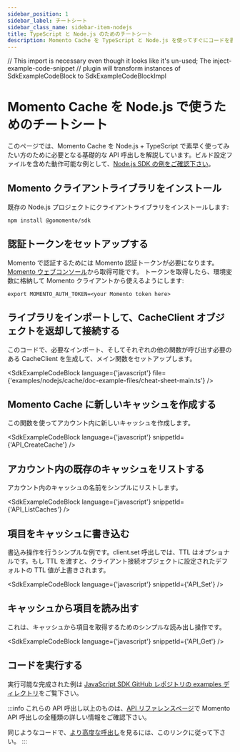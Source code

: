 ```yaml
---
sidebar_position: 1
sidebar_label: チートシート
sidebar_class_name: sidebar-item-nodejs
title: TypeScript と Node.js のためのチートシート
description: Momento Cache を TypeScript と Node.js を使ってすぐにコードを書き始めましょう
---
```


// This import is necessary even though it looks like it's un-used; The inject-example-code-snippet
// plugin will transform instances of SdkExampleCodeBlock to SdkExampleCodeBlockImpl

# Momento Cache を Node.js で使うためのチートシート
このページでは、Momento Cache を Node.js + TypeScript で素早く使ってみたい方のために必要となる基礎的な API 呼出しを解説しています。ビルド設定ファイルを含めた動作可能な例として、[Node.js SDK の例をご確認下さい](https://github.com/momentohq/client-sdk-javascript/tree/main/examples)。

## Momento クライアントライブラリをインストール

既存の Node.js プロジェクトにクライアントライブラリをインストールします:

```cli
npm install @gomomento/sdk
```

## 認証トークンをセットアップする
Momento で認証するためには Momento 認証トークンが必要になります。[Momento ウェブコンソール](https://console.gomomento.com/caches)から取得可能です。
トークンを取得したら、環境変数に格納して Momento クライアントから使えるようにします:

```
export MOMENTO_AUTH_TOKEN=<your Momento token here>
```

## ライブラリをインポートして、CacheClient オブジェクトを返却して接続する
このコードで、必要なインポート、そしてそれぞれの他の関数が呼び出す必要のある CacheClient を生成して、メイン関数をセットアップします。

<SdkExampleCodeBlock language={'javascript'} file={'examples/nodejs/cache/doc-example-files/cheat-sheet-main.ts'} />

## Momento Cache に新しいキャッシュを作成する
この関数を使ってアカウント内に新しいキャッシュを作成します。

<SdkExampleCodeBlock language={'javascript'} snippetId={'API_CreateCache'} />

## アカウント内の既存のキャッシュをリストする
アカウント内のキャッシュの名前をシンプルにリストします。

<SdkExampleCodeBlock language={'javascript'} snippetId={'API_ListCaches'} />

## 項目をキャッシュに書き込む
書込み操作を行うシンプルな例です。client.set 呼出しでは、TTL はオプショナルです。もし TTL を渡すと、クライアント接続オブジェクトに設定されたデフォルトの TTL 値が上書きされます。

<SdkExampleCodeBlock language={'javascript'} snippetId={'API_Set'} />

## キャッシュから項目を読み出す
これは、キャッシュから項目を取得するためのシンプルな読み出し操作です。

<SdkExampleCodeBlock language={'javascript'} snippetId={'API_Get'} />

## コードを実行する

実行可能な完成された例は [JavaScript SDK GitHub レポジトリの examples ディレクトリ](https://github.com/momentohq/client-sdk-javascript/blob/main/examples)をご覧下さい。

:::info
これらの API 呼出し以上のものは、[API リファレンスページ](/develop/api-reference/index.mdx)で Momento API 呼出しの全種類の詳しい情報をご確認下さい。

同じようなコードで、[より高度な呼出し](https://github.com/momentohq/client-sdk-javascript/blob/main/examples/nodejs/cache/advanced.ts)を見るには、このリンクに従って下さい。
:::
